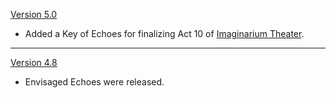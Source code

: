 {{Change History/Header}}
[[Version 5.0]]
* Added a Key of Echoes for finalizing Act 10 of [[Imaginarium Theater]].
----
[[Version 4.8]]
* Envisaged Echoes were released.